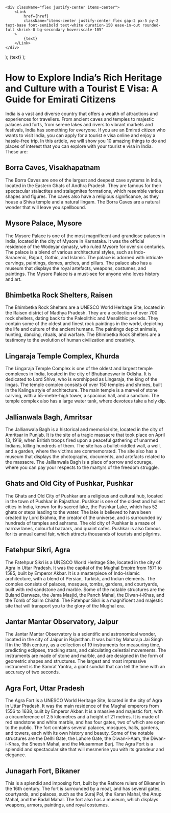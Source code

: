     <div className="flex justify-center items-center">
        <Link
            href={href}
            className="items-center justify-center flex gap-2 px-5 py-2 text-base font-semibold text-white duration-150 ease-in-out rounded-full shrink-0 bg-secondary hover:scale-105"
        >
            {text}
        </Link>
    </div>
);
    <Link
        className="inline-flex items-center justify-center gap-1 text-lg font-semibold text-primary"
        href={href}
    >
        {text}
    </Link>
);

# How to Explore India’s Rich Heritage and Culture with a Tourist E Visa: A Guide for Emirati Citizens

India is a vast and diverse country that offers a wealth of attractions and experiences for travellers. From ancient caves and temples to majestic palaces and forts, from serene lakes and rivers to vibrant markets and festivals, India has something for everyone. If you are an Emirati citizen who wants to visit India, you can apply for a tourist e visa online and enjoy a hassle-free trip. In this article, we will show you 10 amazing things to do and places of interest that you can explore with your tourist e visa in India. These are:

## Borra Caves, Visakhapatnam

The Borra Caves are one of the largest and deepest cave systems in India, located in the Eastern Ghats of Andhra Pradesh. They are famous for their spectacular stalactites and stalagmites formations, which resemble various shapes and figures. The caves also have a religious significance, as they house a Shiva temple and a natural lingam. The Borra Caves are a natural wonder that will leave you spellbound.

## Mysore Palace, Mysore

The Mysore Palace is one of the most magnificent and grandiose palaces in India, located in the city of Mysore in Karnataka. It was the official residence of the Wodeyar dynasty, who ruled Mysore for over six centuries. The palace is a blend of various architectural styles, such as Indo-Saracenic, Rajput, Gothic, and Islamic. The palace is adorned with intricate carvings, paintings, domes, arches, and pillars. The palace also has a museum that displays the royal artefacts, weapons, costumes, and paintings. The Mysore Palace is a must-see for anyone who loves history and art.

## Bhimbetka Rock Shelters, Raisen

The Bhimbetka Rock Shelters are a UNESCO World Heritage Site, located in the Raisen district of Madhya Pradesh. They are a collection of over 700 rock shelters, dating back to the Paleolithic and Mesolithic periods. They contain some of the oldest and finest rock paintings in the world, depicting the life and culture of the ancient humans. The paintings depict animals, hunting, dancing, rituals, and warfare. The Bhimbetka Rock Shelters are a testimony to the evolution of human civilization and creativity.

## Lingaraja Temple Complex, Khurda

The Lingaraja Temple Complex is one of the oldest and largest temple complexes in India, located in the city of Bhubaneswar in Odisha. It is dedicated to Lord Shiva, who is worshipped as Lingaraja, the king of the lingas. The temple complex consists of over 150 temples and shrines, built in the Kalinga style of architecture. The main temple is a marvel of stone carving, with a 55-metre-high tower, a spacious hall, and a sanctum. The temple complex also has a large water tank, where devotees take a holy dip.

## Jallianwala Bagh, Amritsar

The Jallianwala Bagh is a historical and memorial site, located in the city of Amritsar in Punjab. It is the site of a tragic massacre that took place on April 13, 1919, when British troops fired upon a peaceful gathering of unarmed Indians, killing hundreds of them. The site has a bullet-riddled wall, a well, and a garden, where the victims are commemorated. The site also has a museum that displays the photographs, documents, and artefacts related to the massacre. The Jallianwala Bagh is a place of sorrow and courage, where you can pay your respects to the martyrs of the freedom struggle.

## Ghats and Old City of Pushkar, Pushkar

The Ghats and Old City of Pushkar are a religious and cultural hub, located in the town of Pushkar in Rajasthan. Pushkar is one of the oldest and holiest cities in India, known for its sacred lake, the Pushkar Lake, which has 52 ghats or steps leading to the water. The lake is believed to have been created by Lord Brahma, the creator of the universe, and is surrounded by hundreds of temples and ashrams. The old city of Pushkar is a maze of narrow lanes, colourful bazaars, and quaint cafes. Pushkar is also famous for its annual camel fair, which attracts thousands of tourists and pilgrims.

## Fatehpur Sikri, Agra

The Fatehpur Sikri is a UNESCO World Heritage Site, located in the city of Agra in Uttar Pradesh. It was the capital of the Mughal Empire from 1571 to 1585, built by Emperor Akbar. It is a masterpiece of Indo-Islamic architecture, with a blend of Persian, Turkish, and Indian elements. The complex consists of palaces, mosques, tombs, gardens, and courtyards, built with red sandstone and marble. Some of the notable structures are the Buland Darwaza, the Jama Masjid, the Panch Mahal, the Diwan-i-Khas, and the Tomb of Salim Chishti. The Fatehpur Sikri is a magnificent and majestic site that will transport you to the glory of the Mughal era.

## Jantar Mantar Observatory, Jaipur

The Jantar Mantar Observatory is a scientific and astronomical wonder, located in the city of Jaipur in Rajasthan. It was built by Maharaja Jai Singh II in the 18th century, as a collection of 19 instruments for measuring time, predicting eclipses, tracking stars, and calculating celestial movements. The instruments are made of stone and marble, and are designed in the form of geometric shapes and structures. The largest and most impressive instrument is the Samrat Yantra, a giant sundial that can tell the time with an accuracy of two seconds.

## Agra Fort, Uttar Pradesh

The Agra Fort is a UNESCO World Heritage Site, located in the city of Agra in Uttar Pradesh. It was the main residence of the Mughal emperors from 1556 to 1638, built by Emperor Akbar. It is a massive and majestic fort, with a circumference of 2.5 kilometres and a height of 21 metres. It is made of red sandstone and white marble, and has four gates, two of which are open to the public. The fort contains several palaces, mosques, halls, gardens, and towers, each with its own history and beauty. Some of the notable structures are the Delhi Gate, the Lahore Gate, the Diwan-i-Aam, the Diwan-i-Khas, the Sheesh Mahal, and the Musamman Burj. The Agra Fort is a splendid and spectacular site that will mesmerise you with its grandeur and elegance.

## Junagarh Fort, Bikaner

This is a splendid and imposing fort, built by the Rathore rulers of Bikaner in the 16th century. The fort is surrounded by a moat, and has several gates, courtyards, and palaces, such as the Suraj Pol, the Karan Mahal, the Anup Mahal, and the Badal Mahal. The fort also has a museum, which displays weapons, armors, paintings, and royal costumes.
